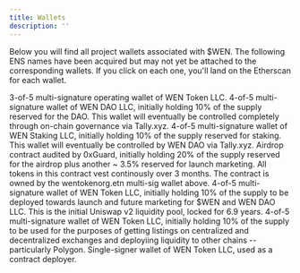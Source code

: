 ```yaml
---
title: Wallets
description: ''
---
```


Below you will find all project wallets associated with $WEN. The following ENS names have been acquired but may not yet be attached to the corresponding wallets. If you click on each one, you'll land on the Etherscan for each wallet.

<CardGroup cols={1}>
  <Card
    title="wentokenorg.eth"
    href="https://etherscan.io/address/wentokenorg.eth"
  >
    3-of-5 multi-signature operating wallet of WEN Token LLC. 
  </Card>
  <Card
    title="wentokendao.eth"
    href="https://etherscan.io/address/wentokendao.eth"
  >
    4-of-5 multi-signature wallet of WEN DAO LLC, initially holding 10% of the supply reserved for the DAO. This wallet will eventually be controlled completely through on-chain governance via Tally.xyz.
  </Card>
  <Card
    title="wentokenstaking.eth"
    href="https://etherscan.io/address/wentokenstaking.eth"
  >
    4-of-5 multi-signature wallet of WEN Staking LLC, initially holding 10% of the supply reserved for staking. This wallet will eventually be controlled by WEN DAO via Tally.xyz.
  </Card>
  <Card
    title="wentokenairdrop.eth"
    href="https://etherscan.io/address/wentokenairdrop.eth"
  >
    Airdrop contract audited by 0xGuard, initially holding 20% of the supply reserved for the airdrop plus another ~ 3.5% reserved for launch marketing. All tokens in this contract vest continously over 3 months. The contract is owned by the wentokenorg.etn multi-sig wallet above.
  </Card>
  <Card
    title="wentokenmarketing.eth"
    href="https://etherscan.io/address/wentokenmarketing.eth"
  >
    4-of-5 multi-signature wallet of WEN Token LLC, initially holding 10% of the supply to be deployed towards launch and future marketing for $WEN and WEN DAO LLC.
  </Card>
  <Card
    title="wentokenlp.eth"
    href="https://etherscan.io/address/wentokenlp.eth"
  >
    This is the initial Uniswap v2 liquidity pool, locked for 6.9 years. 
  </Card>
  <Card
    title="wentokencex.eth"
    href="https://etherscan.io/address/wentokencex.eth"
  >
    4-of-5 multi-signature wallet of WEN Token LLC, initially holding 10% of the supply to be used for the purposes of getting listings on centralized and decentralized exchanges and deployiing liquidity to other chains -- particularly Polygon.
  </Card>
  <Card
    title="wentokendeployer.eth"
    href="https://etherscan.io/address/wentokendeployer.eth"
  >
    Single-signer wallet of WEN Token LLC, used as a contract deployer.
  </Card>
</CardGroup>
